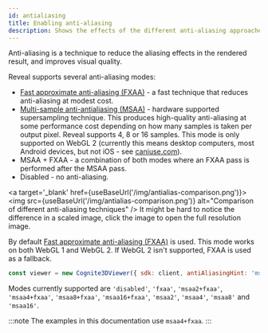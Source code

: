 ```yaml
---
id: antialiasing
title: Enabling anti-aliasing
description: Shows the effects of the different anti-aliasing approaches supported by Reveal
---
```




Anti-aliasing is a technique to reduce the aliasing effects in the rendered result, and improves visual quality.

Reveal supports several anti-aliasing modes:
- [Fast approximate anti-aliasing (FXAA)](https://en.wikipedia.org/wiki/Fast_approximate_anti-aliasing) - a fast 
technique that reduces anti-aliasing at modest cost.
- [Multi-sample anti-antialiasing (MSAA)](https://en.wikipedia.org/wiki/Multisample_anti-aliasing) - hardware supported
supersampling technique. This produces high-quality anti-aliasing at some performance cost depending on how many samples
is taken per output pixel. Reveal supports 4, 8 or 16 samples. This mode is only supported on WebGL 2 (currently this 
means desktop computers, most Android devices, but not iOS - see [caniuse.com](https://caniuse.com/webgl2)).
- MSAA + FXAA - a combination of both modes where an FXAA pass is performed after the MSAA pass.
- Disabled - no anti-aliasing.

<a target='_blank' href={useBaseUrl('/img/antialias-comparison.png')}>
  <img src={useBaseUrl('/img/antialias-comparison.png')} alt="Comparison of different anti-aliasing techniques" />
</a>
It might be hard to notice the difference in a scaled image, click the image to open the full resolution image.

By default [Fast approximate anti-aliasing (FXAA)](https://en.wikipedia.org/wiki/Fast_approximate_anti-aliasing) is used.
This mode works on both WebGL 1 and WebGL 2. If WebGL 2 isn't supported, FXAA is used as a fallback.


```jsx
const viewer = new Cognite3DViewer({ sdk: client, antiAliasingHint: 'msaa4+fxaa' });
```

Modes currently supported are `'disabled'`, `'fxaa'`, `'msaa2+fxaa'`, `'msaa4+fxaa'`, `'msaa8+fxaa'`, `'msaa16+fxaa'`,
`'msaa2'`, `'msaa4'`, `'msaa8'` and `'msaa16'`.

:::note
The examples in this documentation use `msaa4+fxaa`.
:::